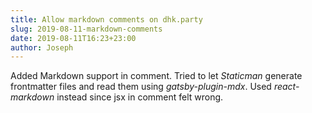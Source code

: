 ```yaml
---
title: Allow markdown comments on dhk.party
slug: 2019-08-11-markdown-comments
date: 2019-08-11T16:23+23:00
author: Joseph
---
```


Added Markdown support in comment. Tried to let *Staticman* generate frontmatter
files and read them using *gatsby-plugin-mdx*. Used *react-markdown* instead since
jsx in comment felt wrong.